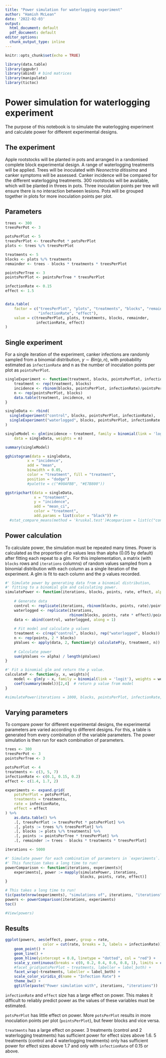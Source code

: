 ```yaml
---
title: "Power simulation for waterlogging experiment"
author: "Hamish McLean"
date: '2022-02-03'
output:
  html_document: default
  pdf_document: default
editor_options:
  chunk_output_type: inline
---
```


```r
knitr::opts_chunk$set(echo = TRUE)

library(data.table)
library(ggpubr)
library(abind) # bind matrices
library(manipulate)
library(tictoc)
```

# Power simulation for waterlogging experiment

The purpose of this notebook is to simulate the waterlogging experiment and calculate power for different experimental designs.

## The experiment

Apple rootstocks will be planted in pots and arranged in a randomised complete block experimental design. A range of waterlogging treatments will be applied. Trees will be inoculated with *Neonectria ditissima* and canker symptoms will be assessed. Canker incidence will be compared for the different waterlogging treatments. 300 rootstocks will be available, which will be planted in threes in pots. Three inoculation points per tree will ensure there is no interaction between lesions. Pots will be grouped together in plots for more inoculation points per plot.

## Parameters

```r
trees <- 300
treesPerPot <- 3

potsPerPlot <- 5
treesPerPlot <- treesPerPot * potsPerPlot
plots <- trees %/% treesPerPlot

treatments <- 5
blocks <- plots %/% treatments
remainder <- trees - blocks * treatments * treesPerPlot

pointsPerTree <- 3
pointsPerPlot <- pointsPerTree * treesPerPlot

infectionRate <- 0.15
effect <- 1.5


data.table(
    factor = c("treesPerPlot", "plots", "treatments", "blocks", "remainder", 
               "infectionRate", "effect"),
    value = c(treesPerPlot, plots, treatments, blocks, remainder, 
              infectionRate, effect)
)
```

## Single experiment

For a single iteration of the experiment, canker infections are randomly sampled from a binomial distribution, $y\sim{}Bin(p, n)$, with probability estimated as `infectionRate` and n as the number of inoculation points per plot as `pointsPerPlot`.

```r
singleExperiment <- function(treatment, blocks, pointsPerPlot, infectionRate){
    treatment <- rep(treatment, blocks)
    incidence <- rbinom(blocks, pointsPerPlot, infectionRate)/pointsPerPlot
    n <- rep(pointsPerPlot, blocks)
    data.table(treatment, incidence, n)
}

singleData <- rbind(
  singleExperiment("control", blocks, pointsPerPlot, infectionRate),
  singleExperiment("waterlogged", blocks, pointsPerPlot, infectionRate * effect)
)

singleModel <- glm(incidence ~ treatment, family = binomial(link = 'logit'), 
    data = singleData, weights = n)

summary(singleModel)
```

```r
gghistogram(data = singleData, 
          x = "incidence",
          add = "mean",
          binwidth = 0.05,
          color = "treatment", fill = "treatment",
          position = "dodge")
          #palette = c("#00AFBB", "#E7B800"))

ggstripchart(data = singleData, 
             x = "treatment",
             y = "incidence",
             add = "mean_ci",
             color = "treatment",
             add.params = list(color = "black")) #+
  #stat_compare_means(method = 'kruskal.test')#comparison = list(c("control", "waterlogged")))

```

## Power calculation

To calculate power, the simulation must be repeated many times. Power is calculated as the proportion of p values less than alpha (0.05 by default) after fitting each repeat to a glm. For this implementation, a matrix (with `blocks` rows and `iterations` columns) of random values sampled from a binomial distribution with each column as a single iteration of the experiment. A glm is fit to each column and the p values recorded.

```r
#' Simulate power by generating data from a binomial distribution,
#' fitting to a binomial glm and calculating power.
simulatePower <- function(iterations, blocks, points, rate, effect, alpha=0.05){
    
    # Generate data
    control <- replicate(iterations, rbinom(blocks, points, rate)/points)
    waterlogged <- replicate(iterations, 
                             rbinom(blocks, points, rate * effect)/points)
    data <- abind(control, waterlogged, along = 1)
    
    # Fit model and calculate p values
    treatment <- c(rep("control", blocks), rep("waterlogged", blocks))
    n <- rep(points, 2 * blocks)
    pValues <- apply(data, 2, function(y) calculateP(y, treatment, n))
    
    # Calculate power
    sum(pValues <= alpha) / length(pValues)
}

#' Fit a binomial glm and return the p value.
calculateP <- function(y, x, weights){
    model <- glm(y ~ x, family = binomial(link = 'logit'), weights = weights)
    coef(summary(model))[2,4]  # return p value from model
}

#simulatePower(iterations = 1000, blocks, pointsPerPlot, infectionRate, effect)
```

## Varying parameters

To compare power for different experimental designs, the experimental parameters are varied according to different designs. For this, a table is generated from every combination of the variable parameters. The power simulation is then run for each combination of parameters.

```r
trees <- 300
treesPerPot <- 3
pointsPerTree <- 3

potsPerPlot <- 4
treatments <- c(3, 5, 7)
infectionRate <- c(0.1, 0.15, 0.2)
effect <- c(1.4, 1.7, 2)

experiments <- expand.grid(
    potsPerPlot = potsPerPlot,
    treatments = treatments,
    rate = infectionRate, 
    effect = effect
) %>%
    as.data.table() %>% 
    .[, treesPerPlot := treesPerPot * potsPerPlot] %>% 
    .[, plots := trees %/% treesPerPlot] %>% 
    .[, blocks := plots %/% treatments] %>% 
    .[, points := pointsPerTree * treesPerPlot] %>% 
    .[, remainder := trees - blocks * treatments * treesPerPlot]

```

```r
iterations <- 5000

#' Simulate power for each combination of parameters in `experiments`.
#' This function takes a long time to run!
powerComparison <- function(iterations, experiments){
    experiments[, power := mapply(simulatePower, iterations, 
                                  blocks, points, rate, effect)]
}

# This takes a long time to run!
tic(paste(nrow(experiments), "simulations of", iterations, "iterations"))
powers <- powerComparison(iterations, experiments)
toc()

#View(powers)
```

## Results

```r
ggplot(powers, aes(effect, power, group = rate, 
                 color = cut(rate, breaks = 3, labels = infectionRate))) +
    geom_point() +
    geom_line() +
    geom_hline(yintercept = 0.8, linetype = "dotted", col = "red") +
    scale_y_continuous(breaks = c(0, 0.2, 0.4, 0.6, 0.8, 1), limits = c(0, 1)) +
    #facet_grid(potsPerPlot ~ treatments, labeller = label_both) +
    facet_wrap(~treatments, labeller = label_both) +
    scale_color_viridis_d(name = "Infection Rate") +
    theme_bw() + 
    ggtitle(paste("Power simulation with", iterations, "iterations"))
```

`infectionRate` and `effect` size has a large effect on power. This makes it difficult to reliably predict power as the values of these variables must be estimated.

`potsPerPlot` has little effect on power. More `potsPerPlot` results in more inoculation points per plot (`pointsPerPlot`), but fewer blocks and vice versa.

`treatments` has a large effect on power. 3 treatments (control and 2 waterlogging treatments) has sufficient power for effect sizes above 1.6. 5 treatments (control and 4 waterlogging treatments) only has sufficient power for effect sizes above 1.7 and only with `infectionRate` of 0.15 or above.
